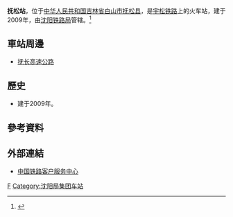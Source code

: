 {{Expand|time=2016-09-08T03:23:56+00:00}}
{{Infobox China railway station
|车站名称 =抚松站
|图片 = 
|图片介绍 = 
|其他名称 = 
|车站拼音 = Fusong
|英文名称 =Fusong Railway Station
|车站代码 =
|电报码 = FSL
|拼音码 = FSO
|车站位置 = [[吉林省|吉林省]][[白山市|白山市]][[抚松县|抚松县]]
|坐标 = 
|归属 = [[沈阳铁路局|沈阳铁路局]]
|线路 = [[宇松铁路|宇松铁路]]
|车站等级 =
|使用状态 = 
|月台数目 = 
|股道数目 = 
}}
'''抚松站'''，位于[[中华人民共和国|中华人民共和国]][[吉林省|吉林省]][[白山市|白山市]][[抚松县|抚松县]]，是[[宇松铁路|宇松铁路]]上的火车站，建于2009年，由[[沈阳铁路局|沈阳铁路局]]管辖。<ref>{{Cite web |url=http://search.huochepiao.com/huochezhan/jieshao/4251.htm |title=抚松火车站介绍 |access-date=2016-09-08 |archive-date=2017-10-21 |archive-url=https://web.archive.org/web/20171021223207/http://search.huochepiao.com/huochezhan/jieshao/4251.htm |dead-url=no }}</ref>
==車站周邊==
* [[抚长高速公路|抚长高速公路]]

==歷史==
* 建于2009年。
==參考資料==
{{reflist}}

==外部連結==
* [http://www.12306.cn/mormhweb/ 中国铁路客户服务中心] {{Wayback|url=http://www.12306.cn/mormhweb/ |date=20180205163941 }}

{{China-rail-stub}}
{{宇松铁路}}
[[Category:白山市铁路车站|F]]
[[Category:沈阳局集团车站|Category:沈阳局集团车站]]